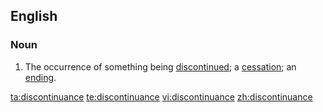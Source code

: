 ==English==
===Noun===
{{en-noun}}
# The occurrence of something being [[discontinue]]d; a [[cessation]]; an [[ending]].

[[ta:discontinuance]]
[[te:discontinuance]]
[[vi:discontinuance]]
[[zh:discontinuance]]